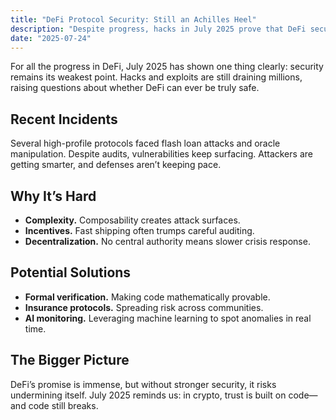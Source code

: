 ```yaml
---
title: "DeFi Protocol Security: Still an Achilles Heel"
description: "Despite progress, hacks in July 2025 prove that DeFi security remains its greatest vulnerability."
date: "2025-07-24"
---
```


For all the progress in DeFi, July 2025 has shown one thing clearly: security remains its weakest point. Hacks and exploits are still draining millions, raising questions about whether DeFi can ever be truly safe.

## Recent Incidents

Several high-profile protocols faced flash loan attacks and oracle manipulation. Despite audits, vulnerabilities keep surfacing. Attackers are getting smarter, and defenses aren’t keeping pace.

## Why It’s Hard

- **Complexity.** Composability creates attack surfaces.  
- **Incentives.** Fast shipping often trumps careful auditing.  
- **Decentralization.** No central authority means slower crisis response.  

## Potential Solutions

- **Formal verification.** Making code mathematically provable.  
- **Insurance protocols.** Spreading risk across communities.  
- **AI monitoring.** Leveraging machine learning to spot anomalies in real time.  

## The Bigger Picture

DeFi’s promise is immense, but without stronger security, it risks undermining itself. July 2025 reminds us: in crypto, trust is built on code—and code still breaks.